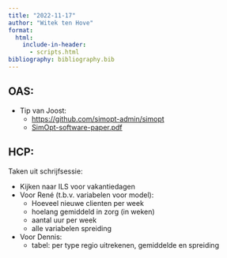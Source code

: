 ```yaml
---
title: "2022-11-17"
author: "Witek ten Hove"
format:
  html:
    include-in-header:
      - scripts.html
bibliography: bibliography.bib
---
```


## OAS:

-   Tip van Joost:
    -   <https://github.com/simopt-admin/simopt>
    -   [SimOpt-software-paper.pdf](https://eckman.engr.tamu.edu/wp-content/uploads/sites/233/2022/01/SimOpt-software-paper.pdf)

## HCP:

Taken uit schrijfsessie:

-   Kijken naar ILS voor vakantiedagen
-   Voor René (t.b.v. variabelen voor model):
    -   Hoeveel nieuwe clienten per week
    -   hoelang gemiddeld in zorg (in weken)
    -   aantal uur per week
    -   alle variabelen spreiding
-   Voor Dennis:
    -   tabel: per type regio uitrekenen, gemiddelde en spreiding
